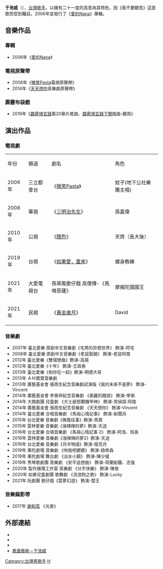 {{noteTA
|T=于浩威
|1=于浩威
}}
{{藝人
|姓名 = -{于浩威}-
|類型 = 男歌手
|圖片 =
|圖片簡介 =
|英文名 = Howl Yu
|綽號 =
|出生日期 = {{Birth_date_and_age|1987|6|6}}
|逝世 =
|出生地點 =
|國籍 = {{ROC}} 宜蘭
|音樂類型 =
|職業 = [[歌手|歌手]]、[[演員|演員]]
|語言 = [[國語|國語]]、[[台語|台語]]
|唱片公司 = 無
|經紀公司 = [[鳳凰藝能|鳳凰藝能]](2019~至今)<br>
|相關團體 =
|網站 =
|imdb = 10041660
}}

'''于浩威'''（{{bd|1987年|6月6日|catIdx=Y于}}），[[台灣歌手|台灣歌手]]。以擁有二十一度的高音為其特色，因《我不要聽見》這首歌而受到矚目。2006年並發行了《[[愛的Nana|愛的Nana]]》專輯。

==音樂作品==
===專輯===
*2006年《[[愛的Nana|愛的Nana]]》

===電視原聲帶===
*2006年《[[微笑Pasta|微笑Pasta]]電視原聲帶》
*2014年《[[天天想你|天天想你]]音樂劇原聲帶》

===霹靂布袋戲===
*2019年《[[霹靂靖玄錄|霹靂靖玄錄]]第20章片尾曲、[[霹靂靖玄錄下闋|霹靂靖玄錄下闋]]插曲-聽雨》

==演出作品==
===電視劇===
{|class="wikitable" style="width:60%"
|- 
| 年份 || 頻道 || 劇名 || 角色 
|-
|2006年||三立都會台||《[[微笑Pasta|微笑Pasta]]》||蚊子(地下公社樂團主唱)
|-
|2008年||華視||《[[三明治先生|三明治先生]]》||孫嘉偉
|-
|2010年||公視||《[[顏色|顏色]]》||天齊（長大後）
|-
|2019年||台視||《[[如果愛，重來|如果愛，重來]]》||健身教練
|-
|2021年||大愛電視台||孫翠鳳歌仔戲 高僧傳-《馬鳴菩薩》||摩揭陀國國王
|-
|2021年||民視||《[[黃金歲月|黃金歲月]]》||David
|}

===音樂劇===
*2007年 臺北愛樂 原創中文音樂劇《宅男的异想世界》 飾演-阿宅
*2008年 臺北愛樂 原創中文音樂劇《老鼠娶親》 飾演-老鼠阿南 
*2012年 臺北愛樂《雙城戀曲》飾演-高揚
*2012年 臺北愛樂《十年》 飾演-王政泰
*2013年 臺北愛樂《和你在一起》飾演-明德大哥
*2013年 ＡＭ寶寶音樂劇
*2013年 廣藝基金會 張雨生紀念音樂劇試演版《我的未來不是夢》 飾演-Vincent
*2014年 廣藝基金會 李泰祥紀念音樂劇 《美麗的錯誤》 飾演-學弟
*2014年 大開劇團 兒童劇 《大士爺怒戰機甲神》 飾演-冥偵探 阿隍              
*2014年 廣藝基金會 張雨生紀念音樂劇 《天天想你》 飾演-Vincent
*2014年 臺北愛樂 合唱音樂劇 《馬祖心情記事》 飾演-新聞兵
*2015年 台北愛樂 音樂劇《微風往事》飾演-馬賢
*2015年 雲林愛樂 音樂劇《潑辣辣的夢》飾演-天送
*2016年 台北愛樂 合唱音樂劇 《馬祖心情記事 2》 飾演-阿浩、班長
*2016年 雲林愛樂 音樂劇《潑辣辣的夢2》飾演-天送
*2016年 台北愛樂 音樂劇《月半物語》飾演-瘦亮月
*2019年 果陀劇場 音樂劇 《吻我吧娜娜》 飾演-路修森
*2019年 果陀劇場 舞台劇 《淡水小鎮》 飾演-陳少威
*2019年 秀琴歌劇團 音樂劇 《安平追想曲》 飾演-荷蘭船醫、志強
*2020年 製作循環工作室 音樂劇 《分手快樂》 飾演-陳俊
*2020年 如果兒童劇團 歌舞劇 《流浪狗之歌》 飾演-Lucky
*2021年 阮劇團 歌仔戲《雲夢幻遊》 飾演-楚王

===音樂錄影帶===
*2017年 [[謝和弦|謝和弦]] 《光害》

==外部連結==
*{{facebook|fishgun7666|于浩威 Fish}}
*{{facebook|hfwebsite|H/F HalfF band}}
*{{instagram|fishgun0606}}
*[https://www.ftv.com.tw/phoenix/entertainer.aspx?eid=151 鳳凰藝能－于浩威] {{Wayback|url=https://www.ftv.com.tw/phoenix/entertainer.aspx?eid=151 |date=20220519145815 }}

[[Category:台灣男歌手|Category:台灣男歌手]]
[[Category:于姓|H]]
